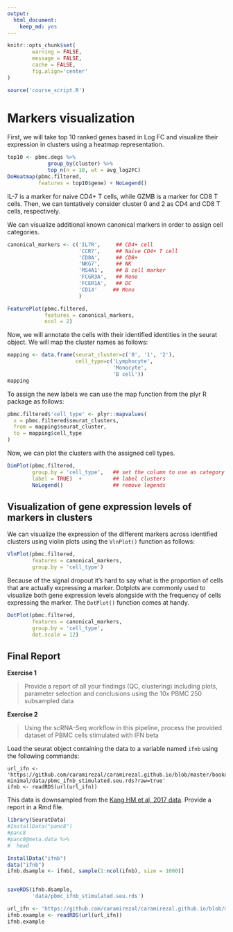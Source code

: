 ```yaml
---
output:
  html_document:
    keep_md: yes
---
```



```r
knitr::opts_chunk$set(
        warning = FALSE, 
        message = FALSE,
        cache = FALSE,
        fig.align='center'
)

source('course_script.R')
```


# Markers visualization


First, we will take top 10 ranked genes based in Log FC and visualize their
expression in clusters using a heatmap representation.


```r
top10 <- pbmc.degs %>% 
             group_by(cluster) %>% 
             top_n(n = 10, wt = avg_log2FC)
DoHeatmap(pbmc.filtered, 
          features = top10$gene) + NoLegend()
```

IL-7 is a marker for naive CD4+ T cells, while GZMB is a marker for CD8 T cells.
Then, we can tentatively consider cluster 0 and 2 as CD4 and CD8 T cells,
respectively. 

We can visualize additional known canonical markers in order to assign cell
categories. 

```r
canonical_markers <- c('IL7R',     ## CD4+ cell
                       'CCR7',     ## Naive CD4+ T cell
                       'CD8A',     ## CD8+
                       'NKG7',     ## NK
                       'MS4A1',    ## B cell marker
                       'FCGR3A',   ## Mono
                       'FCER1A',   ## DC
                       'CD14'     ## Mono
                       )

FeaturePlot(pbmc.filtered, 
            features = canonical_markers,
            ncol = 2)
```

Now, we will annotate the cells with their identified identities in the seurat 
object. We will map the cluster names as follows:


```r
mapping <- data.frame(seurat_cluster=c('0', '1', '2'),
                      cell_type=c('Lymphocyte', 
                                  'Monocyte', 
                                  'B cell'))
mapping
```

To assign the new labels we can use the map function from the plyr R package
as follows:


```r
pbmc.filtered$'cell_type' <- plyr::mapvalues(
  x = pbmc.filtered$seurat_clusters,
  from = mapping$seurat_cluster,
  to = mapping$cell_type
)
```


Now, we can plot the clusters with the assigned cell types.


```r
DimPlot(pbmc.filtered, 
        group.by = 'cell_type',   ## set the column to use as category
        label = TRUE)  +          ## label clusters
        NoLegend()                ## remove legends
```


## Visualization of gene expression levels of markers in clusters

We can visualize the expression of the different markers across identified clusters
using violin plots using the `VlnPlot()` function as follows:

```r
VlnPlot(pbmc.filtered, 
        features = canonical_markers,
        group.by = 'cell_type')
```


Because of the signal dropout it's hard to say what is the proportion of cells that are actually
expressing a marker. Dotplots are commonly used to visualize both gene expression levels alongside 
with the frequency of cells expressing the marker. The `DotPlot()` function comes at handy.


```r
DotPlot(pbmc.filtered, 
        features = canonical_markers, 
        group.by = 'cell_type', 
        dot.scale = 12)
```


## Final Report

**Exercise 1**
<br>

> Provide a report of all your findings (QC, clustering) including plots, parameter selection
and conclusions using the 10x PBMC 250 subsampled data

**Exercise 2**
<br>

>  Using the scRNA-Seq workflow in this pipeline, process the provided dataset of PBMC cells 
stimulated with IFN beta

Load the seurat object containing the data to a variable named `ifnb` using the following commands:

```
url_ifn <- 'https://github.com/caramirezal/caramirezal.github.io/blob/master/bookdown-minimal/data/pbmc_ifnb_stimulated.seu.rds?raw=true'
ifnb <- readRDS(url(url_ifn))
```

This data is downsampled from the [Kang HM et al, 2017 data](https://www.nature.com/articles/nbt.4042).
Provide a report in a Rmd file.   


```r
library(SeuratData)
#InstallData("panc8")
#panc8
#panc8@meta.data %>%
#  head

InstallData("ifnb")
data("ifnb")
ifnb.dsample <- ifnb[, sample(1:ncol(ifnb), size = 1000)]


saveRDS(ifnb.dsample, 
        'data/pbmc_ifnb_stimulated.seu.rds')

url_ifn <- 'https://github.com/caramirezal/caramirezal.github.io/blob/master/bookdown-minimal/data/pbmc_ifnb_stimulated.seu.rds?raw=true'
ifnb.example <- readRDS(url(url_ifn))
ifnb.example
```
